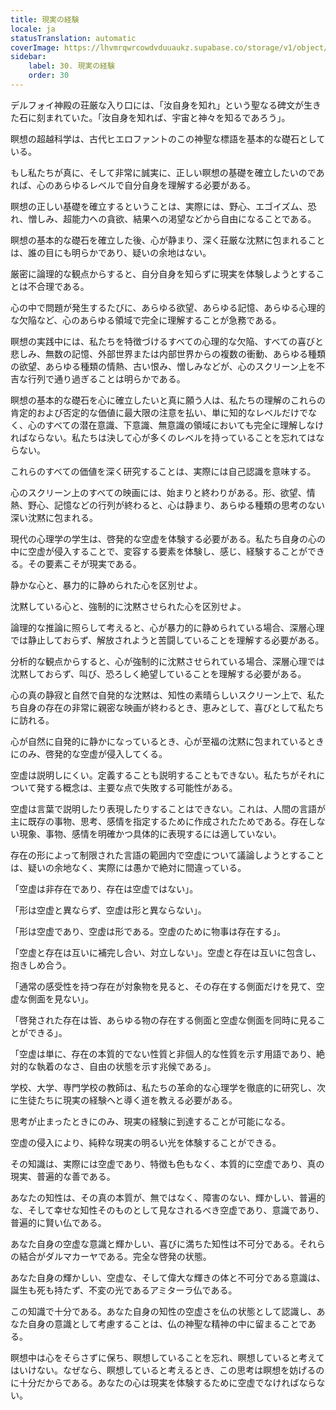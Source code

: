 ```yaml
---
title: 現実の経験
locale: ja
statusTranslation: automatic
coverImage: https://lhvmrqwrcowdvduuaukz.supabase.co/storage/v1/object/public/strapi-uploads/small_cover-educacion-fundamental.webp-2d51a7828a2b1309555be27f7e2a61a0.webp
sidebar:
    label: 30. 現実の経験
    order: 30
---
```

デルフォイ神殿の荘厳な入り口には、「汝自身を知れ」という聖なる碑文が生きた石に刻まれていた。「汝自身を知れば、宇宙と神々を知るであろう」。

瞑想の超越科学は、古代ヒエロファントのこの神聖な標語を基本的な礎石としている。

もし私たちが真に、そして非常に誠実に、正しい瞑想の基礎を確立したいのであれば、心のあらゆるレベルで自分自身を理解する必要がある。

瞑想の正しい基礎を確立するということは、実際には、野心、エゴイズム、恐れ、憎しみ、超能力への貪欲、結果への渇望などから自由になることである。

瞑想の基本的な礎石を確立した後、心が静まり、深く荘厳な沈黙に包まれることは、誰の目にも明らかであり、疑いの余地はない。

厳密に論理的な観点からすると、自分自身を知らずに現実を体験しようとすることは不合理である。

心の中で問題が発生するたびに、あらゆる欲望、あらゆる記憶、あらゆる心理的な欠陥など、心のあらゆる領域で完全に理解することが急務である。

瞑想の実践中には、私たちを特徴づけるすべての心理的な欠陥、すべての喜びと悲しみ、無数の記憶、外部世界または内部世界からの複数の衝動、あらゆる種類の欲望、あらゆる種類の情熱、古い恨み、憎しみなどが、心のスクリーン上を不吉な行列で通り過ぎることは明らかである。

瞑想の基本的な礎石を心に確立したいと真に願う人は、私たちの理解のこれらの肯定的および否定的な価値に最大限の注意を払い、単に知的なレベルだけでなく、心のすべての潜在意識、下意識、無意識の領域においても完全に理解しなければならない。私たちは決して心が多くのレベルを持っていることを忘れてはならない。

これらのすべての価値を深く研究することは、実際には自己認識を意味する。

心のスクリーン上のすべての映画には、始まりと終わりがある。形、欲望、情熱、野心、記憶などの行列が終わると、心は静まり、あらゆる種類の思考のない深い沈黙に包まれる。

現代の心理学の学生は、啓発的な空虚を体験する必要がある。私たち自身の心の中に空虚が侵入することで、変容する要素を体験し、感じ、経験することができる。その要素こそが現実である。

静かな心と、暴力的に静められた心を区別せよ。

沈黙している心と、強制的に沈黙させられた心を区別せよ。

論理的な推論に照らして考えると、心が暴力的に静められている場合、深層心理では静止しておらず、解放されようと苦闘していることを理解する必要がある。

分析的な観点からすると、心が強制的に沈黙させられている場合、深層心理では沈黙しておらず、叫び、恐ろしく絶望していることを理解する必要がある。

心の真の静寂と自然で自発的な沈黙は、知性の素晴らしいスクリーン上で、私たち自身の存在の非常に親密な映画が終わるとき、恵みとして、喜びとして私たちに訪れる。

心が自然に自発的に静かになっているとき、心が至福の沈黙に包まれているときにのみ、啓発的な空虚が侵入してくる。

空虚は説明しにくい。定義することも説明することもできない。私たちがそれについて発する概念は、主要な点で失敗する可能性がある。

空虚は言葉で説明したり表現したりすることはできない。これは、人間の言語が主に既存の事物、思考、感情を指定するために作成されたためである。存在しない現象、事物、感情を明確かつ具体的に表現するには適していない。

存在の形によって制限された言語の範囲内で空虚について議論しようとすることは、疑いの余地なく、実際には愚かで絶対に間違っている。

「空虚は非存在であり、存在は空虚ではない」。

「形は空虚と異ならず、空虚は形と異ならない」。

「形は空虚であり、空虚は形である。空虚のために物事は存在する」。

「空虚と存在は互いに補完し合い、対立しない」。空虚と存在は互いに包含し、抱きしめ合う。

「通常の感受性を持つ存在が対象物を見ると、その存在する側面だけを見て、空虚な側面を見ない」。

「啓発された存在は皆、あらゆる物の存在する側面と空虚な側面を同時に見ることができる」。

「空虚は単に、存在の本質的でない性質と非個人的な性質を示す用語であり、絶対的な執着のなさ、自由の状態を示す兆候である」。

学校、大学、専門学校の教師は、私たちの革命的な心理学を徹底的に研究し、次に生徒たちに現実の経験へと導く道を教える必要がある。

思考が止まったときにのみ、現実の経験に到達することが可能になる。

空虚の侵入により、純粋な現実の明るい光を体験することができる。

その知識は、実際には空虚であり、特徴も色もなく、本質的に空虚であり、真の現実、普遍的な善である。

あなたの知性は、その真の本質が、無ではなく、障害のない、輝かしい、普遍的な、そして幸せな知性そのものとして見なされるべき空虚であり、意識であり、普遍的に賢い仏である。

あなた自身の空虚な意識と輝かしい、喜びに満ちた知性は不可分である。それらの結合がダルマカーヤである。完全な啓発の状態。

あなた自身の輝かしい、空虚な、そして偉大な輝きの体と不可分である意識は、誕生も死も持たず、不変の光であるアミターラ仏である。

この知識で十分である。あなた自身の知性の空虚さを仏の状態として認識し、あなた自身の意識として考慮することは、仏の神聖な精神の中に留まることである。

瞑想中は心をそらさずに保ち、瞑想していることを忘れ、瞑想していると考えてはいけない。なぜなら、瞑想していると考えるとき、この思考は瞑想を妨げるのに十分だからである。あなたの心は現実を体験するために空虚でなければならない。

